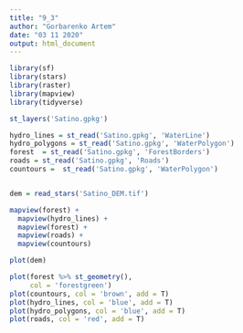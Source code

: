 ```yaml
---
title: "9_3"
author: "Gorbarenko Artem"
date: "03 11 2020"
output: html_document
---
```


```r
library(sf)
library(stars)
library(raster)
library(mapview)
library(tidyverse)
```


```r
st_layers('Satino.gpkg')
```

```r
hydro_lines = st_read('Satino.gpkg', 'WaterLine')
hydro_polygons = st_read('Satino.gpkg', 'WaterPolygon')
forest  = st_read('Satino.gpkg', 'ForestBorders')
roads = st_read('Satino.gpkg', 'Roads')
countours =  st_read('Satino.gpkg', 'WaterPolygon')


dem = read_stars('Satino_DEM.tif')

```
```r
mapview(forest) + 
  mapview(hydro_lines) + 
  mapview(forest) + 
  mapview(roads) + 
  mapview(countours)
```

```r
plot(dem)
```

```r
plot(forest %>% st_geometry(),
     col = 'forestgreen')
plot(countours, col = 'brown', add = T)
plot(hydro_lines, col = 'blue', add = T)
plot(hydro_polygons, col = 'blue', add = T)
plot(roads, col = 'red', add = T)

```




